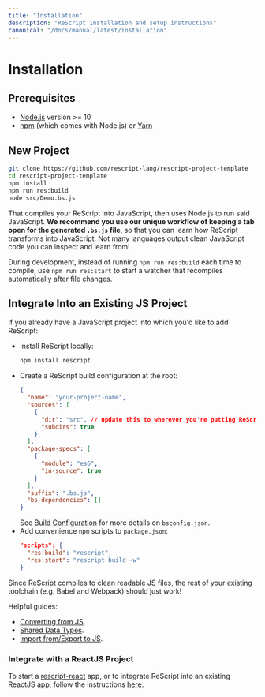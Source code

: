```yaml
---
title: "Installation"
description: "ReScript installation and setup instructions"
canonical: "/docs/manual/latest/installation"
---
```


# Installation

## Prerequisites

- [Node.js](https://nodejs.org/) version >= 10
- [npm](https://docs.npmjs.com/cli/) (which comes with Node.js) or [Yarn](https://yarnpkg.com/)

## New Project

```sh
git clone https://github.com/rescript-lang/rescript-project-template
cd rescript-project-template
npm install
npm run res:build
node src/Demo.bs.js
```

That compiles your ReScript into JavaScript, then uses Node.js to run said JavaScript. **We recommend you use our unique workflow of keeping a tab open for the generated `.bs.js` file**, so that you can learn how ReScript transforms into JavaScript. Not many languages output clean JavaScript code you can inspect and learn from!

During development, instead of running `npm run res:build` each time to compile, use `npm run res:start` to start a watcher that recompiles automatically after file changes.

## Integrate Into an Existing JS Project

If you already have a JavaScript project into which you'd like to add ReScript:

- Install ReScript locally:
  ```sh
  npm install rescript
  ```
- Create a ReScript build configuration at the root:
  ```json
  {
    "name": "your-project-name",
    "sources": [
      {
        "dir": "src", // update this to wherever you're putting ReScript files
        "subdirs": true
      }
    ],
    "package-specs": [
      {
        "module": "es6",
        "in-source": true
      }
    ],
    "suffix": ".bs.js",
    "bs-dependencies": []
  }
  ```
  See [Build Configuration](build-configuration) for more details on `bsconfig.json`.
- Add convenience `npm` scripts to `package.json`:
  ```json
  "scripts": {
    "res:build": "rescript",
    "res:start": "rescript build -w"
  }
  ```

Since ReScript compiles to clean readable JS files, the rest of your existing toolchain (e.g. Babel and Webpack) should just work!

Helpful guides:

- [Converting from JS](converting-from-js).
- [Shared Data Types](shared-data-types).
- [Import from/Export to JS](import-from-export-to-js).

### Integrate with a ReactJS Project

To start a [rescript-react](/docs/react/latest/introduction) app, or to integrate ReScript into an existing ReactJS app, follow the instructions [here](/docs/react/latest/installation).
